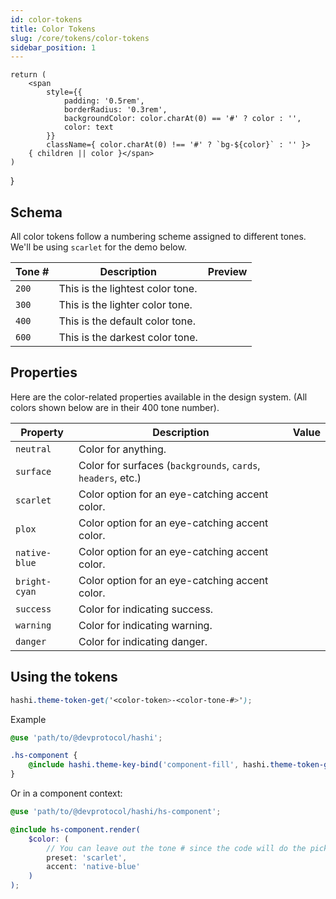 ```yaml
---
id: color-tokens
title: Color Tokens
slug: /core/tokens/color-tokens
sidebar_position: 1
---
```


    return (
        <span
            style={{
                padding: '0.5rem',
                borderRadius: '0.3rem',
                backgroundColor: color.charAt(0) == '#' ? color : '',
                color: text
            }}
            className={ color.charAt(0) !== '#' ? `bg-${color}` : '' }>
        { children || color }</span>
    )
}

## Schema
All color tokens follow a numbering scheme assigned to different tones. We'll be using `scarlet` for the demo below.

| Tone # | Description | Preview |
|---|---|---|
| `200` | This is the lightest color tone. | <ColorPreview color="#ff7860" /> |
| `300` | This is the lighter color tone. | <ColorPreview color="#ff5a3d" /> |
| `400` | This is the default color tone. | <ColorPreview color="#ff3815" /> |
| `600` | This is the darkest color tone. | <ColorPreview color="#8f1803" /> |

## Properties
Here are the color-related properties available in the design system. (All colors shown below are in their 400 tone number).

| Property | Description | Value |
|---|---|---|
| `neutral` | Color for anything. | <ColorPreview color="neutral" text="#000" /> |
| `surface` | Color for surfaces (`backgrounds`, `cards`, `headers`, etc.) | <ColorPreview color="surface" /> |
| `scarlet` | Color option for an eye-catching accent color. | <ColorPreview color="scarlet" /> |
| `plox` | Color option for an eye-catching accent color. | <ColorPreview color="plox" /> |
| `native-blue` | Color option for an eye-catching accent color. | <ColorPreview color="native-blue" /> |
| `bright-cyan` | Color option for an eye-catching accent color. | <ColorPreview color="bright-cyan" text="#000" /> |
| `success` | Color for indicating success. | <ColorPreview color="success" /> |
| `warning` | Color for indicating warning. | <ColorPreview color="warning" text="#000" /> |
| `danger` | Color for indicating danger. | <ColorPreview color="danger" /> |

## Using the tokens
```scss
hashi.theme-token-get('<color-token>-<color-tone-#>');
```
Example
```scss
@use 'path/to/@devprotocol/hashi';

.hs-component {
    @include hashi.theme-key-bind('component-fill', hashi.theme-token-get('scarlet-300'));
}
```
Or in a component context:
```scss
@use 'path/to/@devprotocol/hashi/hs-component';

@include hs-component.render(
    $color: (
        // You can leave out the tone # since the code will do the picking for you.
        preset: 'scarlet',
        accent: 'native-blue'
    )
);
```
